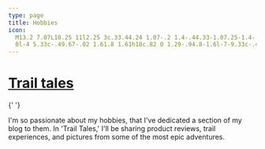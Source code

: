 ```yaml
---
type: page
title: Hobbies
icon:
  M13.2 7.07L10.25 11l2.25 3c.33.44.24 1.07-.2 1.4-.44.33-1.07.25-1.4-.2-1.05-1.4-2.31-3.07-3.1-4.14-.4-.53-1.2-.53-1.6
  0l-4 5.33c-.49.67-.02 1.61.8 1.61h18c.82 0 1.29-.94.8-1.6l-7-9.33c-.4-.54-1.2-.54-1.6 0z
---
```



<h1 className="mb-0 m-page-heading">
  <a href="#trailtales">Trail tales</a>
</h1>{' '}

<p className="mt-1 m-sub-text">
  I'm so passionate about my hobbies, that I've dedicated a section of my blog to them. In 'Trail Tales,' I'll be
  sharing product reviews, trail experiences, and pictures from some of the most epic adventures.
</p>

<AllHobbies />
